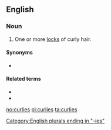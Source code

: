 ==English==

===Noun===
{{en-plural noun}}
# One or more [[lock]]s of curly hair.

====Synonyms====
* {{l|en|curls}}

====Related terms====
* {{l|en|curl}}
* {{l|en|short and curlies}}

[[Category:English plurals ending in "-ies"]]

[[no:curlies]]
[[pl:curlies]]
[[ta:curlies]]